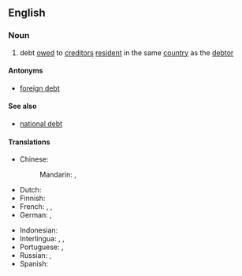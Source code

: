 ==English==

===Noun===
{{en-noun|head=[[domestic]] [[debt]]|~}}

# {{context|economics|lang=en}} debt [[owe]]d to [[creditor]]s [[resident]] in the same [[country]] as the [[debtor]]

====Antonyms====
* [[foreign debt]]

====See also====
* [[national debt]]

====Translations====
{{trans-top|debt owed to creditors resident in the same country as debtor}}
* Chinese:
*: Mandarin: {{t|cmn|內債|sc=Hani}}, {{t+|cmn|内债|tr=nèizhài|sc=Hani}}
* Dutch: {{t|nl|binnenlandse schuld|f}}
* Finnish: {{t|fi|kotimainen velka}}
* French: {{t|fr|dette intérieure|f}}, {{t+|fr|dette nationale|f}}, {{t+|fr|dette publique|f}}
* German: {{t|de|Inlandsschuld|f}}, {{t|de|Inlandsverschuldung|f}}
{{trans-mid}}
* Indonesian: {{t-check|id|[[hutang]] [[dalam negeri]]}} <!-- was "[[hutang]] [[dalam negeri]]" - assumed sum-of-parts; if an idiom, remove the wikilinks to the individual words. see [[User:Kephir/gadgets/xte#Translation_fixing]] -->
* Interlingua: {{t|ia|debita interior}}, {{t|ia|debita national}}, {{t|ia|debita public}}
* Portuguese: {{t|pt|dívida interna|f}}, {{t|pt|dívida pública|f}}
* Russian: {{t|ru|вну́тренний долг|m}}, {{t|ru|вну́тренняя задо́лженность|f}}
* Spanish: {{t|es|deuda interna|f}}
{{trans-bottom}}